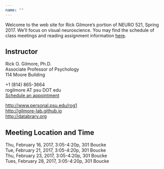 ```yaml
---
name: ""
---
```


Welcome to the web site for Rick Gilmore's portion of NEURO 521, Spring 2017. We'll focus on visual neuroscience. You may find the schedule of class meetings and reading assignment information [here](schedule.html).

## Instructor

Rick O. Gilmore, Ph.D.</br>
Associate Professor of Psychology</br>
114 Moore Building</br>

+1 (814) 865-3664</br>
rogilmore AT psu DOT edu</br>
[Schedule an appointment](http://doodle.com/rickgilmore)</br>

[http://www.personal.psu.edu/rog1](http://www.personal.psu.edu/rog1)</br>
[http://gilmore-lab.github.io](http://gilmore-lab.github.io)</br>
[http://databrary.org](http://databrary.org)

## Meeting Location and Time

Thu, February 16, 2017, 3:05-4:20p, 301 Boucke</br>
Tue, February 21, 2017, 3:05-4:20p, 301 Boucke</br>
Thu, February 23, 2017, 3:05-4:20p, 301 Boucke</br>
Tues, February 28, 2017, 3:05-4:20p, 301 Boucke</br>

